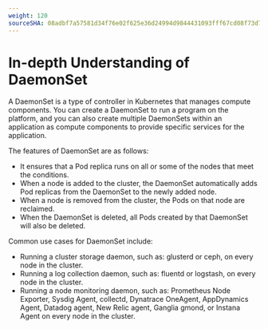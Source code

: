 ```yaml
---
weight: 120
sourceSHA: 08adbf7a57581d34f76e02f625e36d24994d9844431093fff67cd08f73d72b0e
---
```


# In-depth Understanding of DaemonSet

A DaemonSet is a type of controller in Kubernetes that manages compute components. You can create a DaemonSet to run a program on the platform, and you can also create multiple DaemonSets within an application as compute components to provide specific services for the application.

The features of DaemonSet are as follows:

- It ensures that a Pod replica runs on all or some of the nodes that meet the conditions.
- When a node is added to the cluster, the DaemonSet automatically adds Pod replicas from the DaemonSet to the newly added node.
- When a node is removed from the cluster, the Pods on that node are reclaimed.
- When the DaemonSet is deleted, all Pods created by that DaemonSet will also be deleted.

Common use cases for DaemonSet include:

- Running a cluster storage daemon, such as: glusterd or ceph, on every node in the cluster.
- Running a log collection daemon, such as: fluentd or logstash, on every node in the cluster.
- Running a node monitoring daemon, such as: Prometheus Node Exporter, Sysdig Agent, collectd, Dynatrace OneAgent, AppDynamics Agent, Datadog agent, New Relic agent, Ganglia gmond, or Instana Agent on every node in the cluster.
